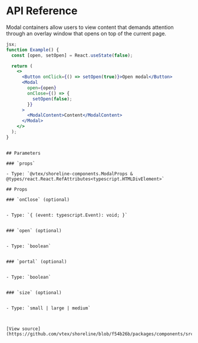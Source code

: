 # API Reference

Modal containers allow users to view content that demands attention through an overlay window that opens on top of the current page.

```jsx
jsx;
function Example() {
  const [open, setOpen] = React.useState(false);

  return (
    <>
      <Button onClick={() => setOpen(true)}>Open modal</Button>
      <Modal
        open={open}
        onClose={() => {
          setOpen(false);
        }}
      >
        <ModalContent>Content</ModalContent>
      </Modal>
    </>
  );
}
```

```

## Parameters

### `props`

- Type: `@vtex/shoreline-components.ModalProps & @types/react.React.RefAttributes<typescript.HTMLDivElement>`

## Props

### `onClose` (optional)


- Type: `{ (event: typescript.Event): void; }`


### `open` (optional)


- Type: `boolean`


### `portal` (optional)


- Type: `boolean`


### `size` (optional)


- Type: `small | large | medium`



[View source](https://github.com/vtex/shoreline/blob/f54b26b/packages/components/src/modal/modal.tsx#L30)
```
